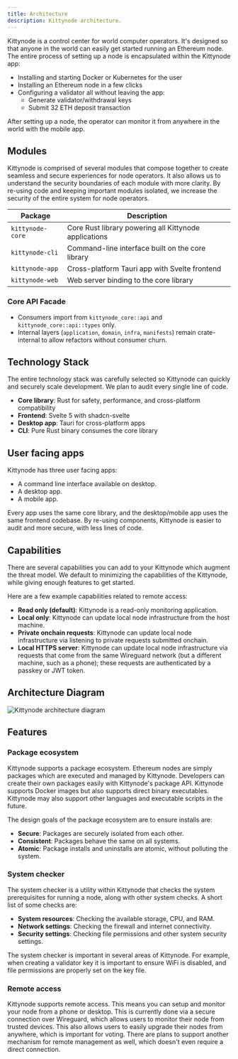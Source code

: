 ```yaml
---
title: Architecture
description: Kittynode architecture.
---
```


Kittynode is a control center for world computer operators. It's designed so that anyone in the world can easily get started running an Ethereum node. The entire process of setting up a node is encapsulated within the Kittynode app:

- Installing and starting Docker or Kubernetes for the user
- Installing an Ethereum node in a few clicks
- Configuring a validator all without leaving the app:
  - Generate validator/withdrawal keys
  - Submit 32 ETH deposit transaction

After setting up a node, the operator can monitor it from anywhere in the world with the mobile app.

## Modules

Kittynode is comprised of several modules that compose together to create seamless and secure experiences for node operators. It also allows us to understand the security boundaries of each module with more clarity. By re-using code and keeping important modules isolated, we increase the security of the entire system for node operators.

| Package          | Description                                           |
| ---------------- | ----------------------------------------------------- |
| `kittynode-core` | Core Rust library powering all Kittynode applications |
| `kittynode-cli`  | Command-line interface built on the core library      |
| `kittynode-app`  | Cross-platform Tauri app with Svelte frontend         |
| `kittynode-web`  | Web server binding to the core library                |

### Core API Facade

- Consumers import from `kittynode_core::api` and `kittynode_core::api::types` only.
- Internal layers (`application`, `domain`, `infra`, `manifests`) remain crate-internal to allow refactors without consumer churn.

## Technology Stack

The entire technology stack was carefully selected so Kittynode can quickly and securely scale development. We plan to audit every single line of code.

- **Core library**: Rust for safety, performance, and cross-platform compatibility
- **Frontend**: Svelte 5 with shadcn-svelte
- **Desktop app**: Tauri for cross-platform apps
- **CLI**: Pure Rust binary consumes the core library

## User facing apps

Kittynode has three user facing apps:

- A command line interface available on desktop.
- A desktop app.
- A mobile app.

Every app uses the same core library, and the desktop/mobile app uses the same frontend codebase. By re-using components, Kittynode is easier to audit and more secure, with less lines of code.

## Capabilities

There are several capabilities you can add to your Kittynode which augment the threat model. We default to minimizing the capabilities of the Kittynode, while giving enough features to get started.

Here are a few example capabilities related to remote access:

- **Read only (default)**: Kittynode is a read-only monitoring application.
- **Local only**: Kittynode can update local node infrastructure from the host machine.
- **Private onchain requests**: Kittynode can update local node infrastructure via listening to private requests submitted onchain.
- **Local HTTPS server**: Kittynode can update local node infrastructure via requests that come from the same Wireguard network (but a different machine, such as a phone); these requests are authenticated by a passkey or JWT token.

## Architecture Diagram

![Kittynode architecture diagram](../../../../../assets/diagrams/diagram.svg)

## Features

### Package ecosystem

Kittynode supports a package ecosystem. Ethereum nodes are simply packages which are executed and managed by Kittynode. Developers can create their own packages easily with Kittynode's package API. Kittynode supports Docker images but also supports direct binary executables. Kittynode may also support other languages and executable scripts in the future.

The design goals of the package ecosystem are to ensure installs are:

- **Secure**: Packages are securely isolated from each other.
- **Consistent**: Packages behave the same on all systems.
- **Atomic**: Package installs and uninstalls are atomic, without polluting the system.

### System checker

The system checker is a utility within Kittynode that checks the system prerequisites for running a node, along with other system checks. A short list of some checks are:

- **System resources**: Checking the available storage, CPU, and RAM.
- **Network settings**: Checking the firewall and internet connectivity.
- **Security settings**: Checking file permissions and other system security settings.

The system checker is important in several areas of Kittynode. For example, when creating a validator key it is important to ensure WiFi is disabled, and file permissions are properly set on the key file.

### Remote access

Kittynode supports remote access. This means you can setup and monitor your node from a phone or desktop. This is currently done via a secure connection over Wireguard, which allows users to monitor their node from trusted devices. This also allows users to easily upgrade their nodes from anywhere, which is important for voting. There are plans to support another mechanism for remote management as well, which doesn't even require a direct connection.
